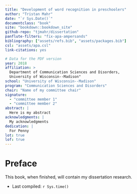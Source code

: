 ```yaml
--- 
title: "Development of word recognition in preschoolers"
author: "Tristan Mahr"
date: "`r Sys.Date()`"
documentclass: "book"
site: "bookdown::bookdown_site"
github-repo: "tjmahr/dissertation"
panflute-filters: "fix-apa-ampersands"
bibliography: ["assets/refs.bib", "assets/packages.bib"]
csl: "assets/apa.csl"
link-citations: yes

# Data for the PDF version
year: 2018
affiliation: > 
  Department of Communication Sciences and Disorders, 
  University of Wisconsin--Madison"
school: "University of Wisconsin--Madison"
program: "Communication Sciences and Disorders"
chair: "Name of my committee chair"
signature: 
  - "committee member 1"
  - "committee member 2"
abstract: |
  Here is my abstract
acknowledgments: |
  My acknowledgments
dedication: |
  For Penny
lot: true
lof: true
---
```


\frontmatter

# Preface {-}

This book, when finished, will contain my dissertation research. 

- Last compiled: `r Sys.time()`

\mainmatter

